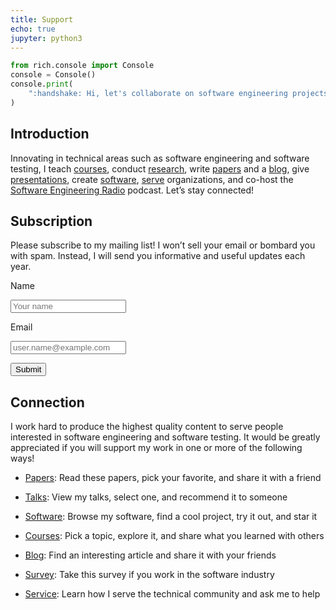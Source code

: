 ```yaml
---
title: Support
echo: true
jupyter: python3
---
```


```python
from rich.console import Console
console = Console()
console.print(
    ":handshake: Hi, let's collaborate on software engineering projects!"
)
```

## Introduction

Innovating in technical areas such as software engineering and software testing,
I teach [courses](/teaching/index.qmd), conduct [research](/research/index.qmd),
write [papers](/research/papers/index.qmd) and a [blog](/blog/index.qmd), give
[presentations](/research/presentations/index.qmd), create
[software](/software/index.qmd), [serve](/service/index.qmd) organizations, and
co-host the [Software Engineering Radio](https://www.se-radio.net/) podcast.
Let's stay connected!

## Subscription

Please subscribe to my mailing list! I won't sell your email or bombard you with
spam. Instead, I will send you informative and useful updates each year.

```{=html}
<form name="mailinglist" method="POST" action="/emailthanks/" netlify-honeypot="bot-field" netlify>

  <!-- Request the name -->
  <div class="form-group">
    <p>
    <label for="name">Name</label>
    </p>
    <div class="row">
      <div class="col">
        <input type="text" class="form-control" name="name" id="name" placeholder="Your name" required>
      </div>
    </div>
  </div>

  <p>

  <!-- Request the email -->
  <div class="form-group">
    <p>
    <label for="reply_to">Email</label>
    </p>
    <div class="row">
      <div class="col">
        <input type="email" class="form-control" name="reply_to" id="reply_to" placeholder="user.name@example.com"
          required>
      </div>
    </div>
  </div>

  <p>

  <!-- Display the button -->
  <!-- Transmit a hidden field for spam detection -->
  <div class="form-group">
    <button type="submit" class="btn btn-info">Submit</button>
    <input type="hidden" name="bot-field" />
  </div>

</form>
```

## Connection

I work hard to produce the highest quality content to serve people interested
in software engineering and software testing. It would be greatly appreciated
if you will support my work in one or more of the following ways!

<ul>

  <li>
    <p><a href="/research/papers/">Papers</a>: Read these papers, pick your
      favorite, and share it with a friend</p>
  </li>

  <li>
    <p><a href="/research/presentations/">Talks</a>: View my talks, select one,
      and recommend it to someone</p>
  </li>

  <li>
    <p><a href="/software/">Software</a>: Browse my software, find a cool project,
      try it out, and star it</p>
  </li>

  <li>
    <p><a href="/teaching/">Courses</a>: Pick a topic, explore it, and share
      what you learned with others</p>
  </li>

  <li>
    <p><a href="/blog/">Blog</a>: Find an interesting article and share it
      with your friends</p>
  </li>

  <li>
    <p><a href="/seed/">Survey</a>:
      Take this survey if you work in the software industry</p>
  </li>

  <li>
    <p><a href="/service/">Service</a>:
      Learn how I serve the technical community and ask me to help</p>
  </li>

</ul>
